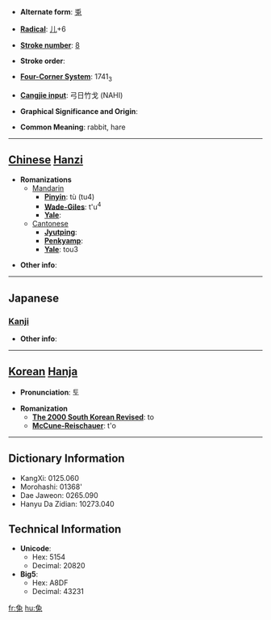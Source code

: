 * '''Alternate form''': [[兎]]

* '''[[Wiktionary:Chinese radical index| Radical]]''': [[Wiktionary:Chinese radical index 儿|儿]]+6

* '''[[Wiktionary:Chinese total strokes index|Stroke number]]''': [[Wiktionary:Chinese total strokes index 8|8]]

* '''Stroke order''': 

* '''[[Wiktionary:Chinese four corner index|Four-Corner System]]''': 1741<sub>3</sub>

* '''[[Wiktionary:Chinese Cangjie index|Cangjie input]]''': 弓日竹戈 (NAHI)

* '''Graphical Significance and Origin''': 

* '''Common Meaning''': rabbit, hare

----

== [[Chinese]] [[Hanzi]] ==

* '''Romanizations'''
** [[Mandarin]]
*** '''[[Pinyin]]''': tù (tu4)
*** '''[[Wade-Giles]]''': t'u<sup>4</sup>
*** '''[[Yale]]''': 
**[[Cantonese]]
***'''[[Jyutping]]''':
***'''[[Penkyamp]]''': 
***'''[[Yale]]''': tou3

* '''Other info''': 

----

==Japanese==
===[[Kanji]]===
{{kanji|on readings=[[と]] (to)
|kun readings=[[うさぎ]] (usagi)
}}

* '''Other info''':  

----

== [[Korean]] [[Hanja]] ==

* '''Pronunciation''': 토

* '''Romanization'''
** '''[[The 2000 South Korean Revised Romanization|The 2000 South Korean Revised]]''': to
** '''[[McCune-Reischauer]]''': t'o

----

== Dictionary Information ==

* KangXi: 0125.060
* Morohashi: 01368'
* Dae Jaweon: 0265.090
* Hanyu Da Zidian: 10273.040

== Technical Information ==

* '''Unicode''':
** Hex: 5154
** Decimal: 20820
* '''Big5''':
** Hex: A8DF
** Decimal: 43231

[[fr:兔]]
[[hu:兔]]
